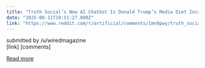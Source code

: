 ```yaml
---
title: "Truth Social’s New AI Chatbot Is Donald Trump’s Media Diet Incarnate"
date: "2025-08-11T10:51:27.000Z"
link: "https://www.reddit.com/r/artificial/comments/1mn9pwy/truth_socials_new_ai_chatbot_is_donald_trumps/"
---
```


submitted by    /u/wiredmagazine  
 [link]   [comments]

[Read more](https://www.reddit.com/r/artificial/comments/1mn9pwy/truth_socials_new_ai_chatbot_is_donald_trumps/)
